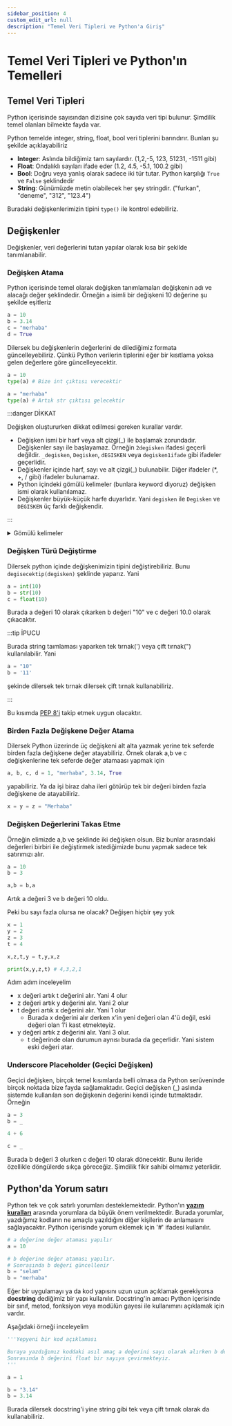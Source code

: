 ```yaml
---
sidebar_position: 4
custom_edit_url: null
description: "Temel Veri Tipleri ve Python'a Giriş"
---
```

# Temel Veri Tipleri ve Python'ın Temelleri

## Temel Veri Tipleri

Python içerisinde sayısından dizisine çok sayıda veri tipi bulunur. Şimdilik temel olanları bilmekte fayda var.

Python temelde integer, string, float, bool veri tiplerini barındırır. Bunları şu şekilde açıklayabiliriz

- **Integer**: Aslında bildiğimiz tam sayılardır. (1,2,-5, 123, 51231, -1511 gibi)
- **Float**: Ondalıklı sayıları ifade eder (1.2, 4.5, -5.1, 100.2 gibi)
- **Bool**: Doğru veya yanlış olarak sadece iki tür tutar. Python karşılığı `True` ve `False` şeklindedir
- **String**: Günümüzde metin olabilecek her şey stringdir. ("furkan", "deneme", "312", "123.4")

Buradaki değişkenlerimizin tipini `type()` ile kontrol edebiliriz. 

## Değişkenler

Değişkenler, veri değerlerini tutan yapılar olarak kısa bir şekilde tanımlanabilir.


### Değişken Atama

Python içerisinde temel olarak değişken tanımlamaları değişkenin adı ve alacağı değer şeklindedir. Örneğin `a` isimli bir değişkeni 10 değerine şu şekilde eşitleriz

```py
a = 10
b = 3.14
c = "merhaba"
d = True
```

Dilersek bu değişkenlerin değerlerini de dilediğimiz formata güncelleyebiliriz. Çünkü Python verilerin tiplerini eğer bir kısıtlama yoksa gelen değerlere göre güncelleyecektir.

```py
a = 10
type(a) # Bize int çıktısı verecektir

a = "merhaba"
type(a) # Artık str çıktısı gelecektir
```

:::danger DİKKAT

Değişken oluştururken dikkat edilmesi gereken kurallar vardır.

- Değişken ismi bir harf veya alt çizgi(_) ile başlamak zorundadır. Değişkenler sayı ile başlayamaz. Örneğin `2degisken` ifadesi geçerli değildir. `_degisken`, `Degisken`, `dEGISKEN` veya `degisken1ifade` gibi ifadeler geçerlidir.
- Değişkenler içinde harf, sayı ve alt çizgi(_) bulunabilir. Diğer ifadeler (*, +, / gibi) ifadeler bulunamaz.
- Python içindeki gömülü kelimeler (bunlara keyword diyoruz) değişken ismi olarak kullanılamaz.
- Değişkenler büyük-küçük harfe duyarlıdır. Yani `degisken` ile `Degisken` ve `DEGISKEN` üç farklı değişkendir. 

:::

<details>
  <summary>Gömülü kelimeler</summary>
  <div>
    Python içerisinde gömülü kelimeler (keywordler) şöyledir: <br/>
    and, as, assert, break, class, continue, def, del, elif, else, except, False, finally, for, from, global, if, in, is, lambda, None, nonlocal, not, or, pass, raise, return, True, try, while, with, yield
  </div>
</details>

### Değişken Türü Değiştirme

Dilersek python içinde değişkenimizin tipini değiştirebiliriz. Bunu `degisecektip(degisken)` şeklinde yaparız. Yani

```py
a = int(10)
b = str(10)
c = float(10)
```

Burada a değeri 10 olarak çıkarken b değeri "10" ve c değeri 10.0 olarak çıkacaktır.

:::tip İPUCU

Burada string taımlaması yaparken tek tırnak(') veya çift tırnak(") kullanılabilir. Yani 

```py
a = "10"
b = '11'
```

şekinde dilersek tek tırnak dilersek çift tırnak kullanabiliriz.

:::

Bu kısımda [PEP 8'i](https://peps.python.org/pep-0008/) takip etmek uygun olacaktır. 


### Birden Fazla Değişkene Değer Atama

Dilersek Python üzerinde üç değişkeni alt alta yazmak yerine tek seferde birden fazla değişkene değer atayabiliriz. Örnek olarak a,b ve c değişkenlerine tek seferde değer atamaası yapmak için

```py
a, b, c, d = 1, "merhaba", 3.14, True
```

yapabiliriz. Ya da işi biraz daha ileri götürüp tek bir değeri birden fazla değişkene de atayabiliriz.

```py
x = y = z = "Merhaba"
```


### Değişken Değerlerini Takas Etme 

Örneğin elimizde a,b ve şeklinde iki değişken olsun. Biz bunlar arasındaki değerleri birbiri ile değiştirmek istediğimizde bunu yapmak sadece tek satırımızı alır.

```py
a = 10
b = 3

a,b = b,a
```

Artık a değeri 3 ve b değeri 10 oldu. 

Peki bu sayı fazla olursa ne olacak? Değişen hiçbir şey yok 

```py
x = 1
y = 2 
z = 3
t = 4

x,z,t,y = t,y,x,z

print(x,y,z,t) # 4,3,2,1
```

Adım adım inceleyelim

- x değeri artık t değerini alır. Yani 4 olur
- z değeri artık y değerini alır. Yani 2 olur
- t değeri artık x değerini alır. Yani 1 olur
  - Burada x değerini alır derken x'in yeni değeri olan 4'ü değil, eski değeri olan 1'i kast etmekteyiz.
- y değeri artık z değerini alır. Yani 3 olur.
  - t değerinde olan durumun aynısı burada da geçerlidir. Yani sistem eski değeri atar.


### Underscore Placeholder (Geçici Değişken)

Geçici değişken, birçok temel kısımlarda belli olmasa da Python serüveninde birçok noktada bize fayda sağlamaktadır. Geçici değişken (_) aslında sistemde kullanılan son değişkenin değerini kendi içinde tutmaktadır. Örneğin 

```py
a = 3
b = _ 

4 + 6

c = _
```

Burada b değeri 3 olurken c değeri 10 olarak dönecektir. Bunu ileride özellikle döngülerde sıkça göreceğiz. Şimdilik fikir sahibi olmamız yeterlidir.


## Python'da Yorum satırı

Python tek ve çok satırlı yorumları desteklemektedir. Python'ın [**yazım kuralları**](https://peps.python.org/pep-0008/#comments) arasında yorumlara da büyük önem verilmektedir. Burada yorumlar, yazdığımız kodların ne amaçla yazıldığını diğer kişilerin de anlamasını sağlayacaktır. Python içerisinde yorum eklemek için '#' ifadesi kullanılır.

```py
# a değerine değer ataması yapılır
a = 10

# b değerine değer ataması yapılır.
# Sonrasında b değeri güncellenir
b = "selam"
b = "merhaba"
```

Eğer bir uygulamayı ya da kod yapısını uzun uzun açıklamak gerekiyorsa **docstring** dediğimiz bir yapı kullanılır. Docstring'in amacı Python içerisinde bir sınıf, metod, fonksiyon veya modülün gayesi ile kullanımını açıklamak için vardır. 

Aşağıdaki örneği inceleyelim

```py
'''Yepyeni bir kod açıklaması

Buraya yazdığımız koddaki asıl amaç a değerini sayı olarak alırken b değerini string olarak almaktır.
Sonrasında b değerini float bir sayıya çevirmekteyiz.
'''

a = 1

b = "3.14"
b = 3.14
```

Burada dilersek docstring'i yine string gibi tek veya çift tırnak olarak da kullanabiliriz.